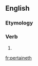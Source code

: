 ==English==

===Etymology===
{{suffix|pertain|eth}}

===Verb===
{{en-verb form}}

# {{en-archaic third-person singular of|pertain}}

[[fr:pertaineth]]